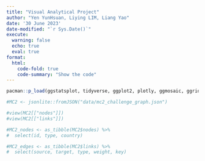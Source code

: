 ```yaml
---
title: "Visual Analytical Project"
author: "Yen YunHsuan, Liying LIM, Liang Yao"
date: '30 June 2023'
date-modified: "`r Sys.Date()`"
execute: 
  warning: false
  echo: true
  eval: true
format: 
  html: 
    code-fold: true
    code-summary: "Show the code"
---
```


```r
pacman::p_load(ggstatsplot, tidyverse, ggplot2, plotly, ggmosaic, ggridges, gganimate, gapminder,jsonlite)
```

```r
#MC2 <- jsonlite::fromJSON("data/mc2_challenge_graph.json")
```

```r
#view(MC2[["nodes"]])
#view(MC2[["links"]])
```

```r
#MC2_nodes <- as_tibble(MC2$nodes) %>%
#  select(id, type, country)

#MC2_edges <- as_tibble(MC2$links) %>%
#  select(source, target, type, weight, key)
```
